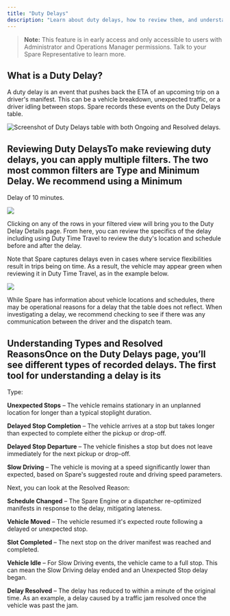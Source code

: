 ```yaml
---
title: "Duty Delays"
description: "Learn about duty delays, how to review them, and understand the different types and resolved reasons for operational delays."
---
```


> **Note:** This feature is in early access and only accessible to users with Administrator and Operations Manager permissions. Talk to your Spare Representative to learn more.

## What is a Duty Delay?

A duty delay is an event that pushes back the ETA of an upcoming trip on a driver's manifest. This can be a vehicle breakdown, unexpected traffic, or a driver idling between stops. Spare records these events on the Duty Delays table. 

![Screenshot of Duty Delays table with both Ongoing and Resolved delays.](https://downloads.intercomcdn.com/i/o/wyxobwoi/1396683945/6eb8d9cf93f1249258260d05e717/Screenshot+2025-02-25+at+1_06_46%E2%80%AFPM.png?expires=1753820100&signature=109bcc6befca6fc0c5b9e5898685bd585de9fbb471e06f8ab8ebe1d709fd3dfe&req=dSMuEM92nohbXPMW1HO4zac2tKOawpunygxK6m1bk%2BwI3yd7tn6iCKXQRoQy%0AhGSu%0A)

## **Reviewing Duty Delays**To make reviewing duty delays, you can apply multiple filters. The two most common filters are Type and Minimum Delay. We recommend using a Minimum 

Delay of 10 minutes. 

![](https://downloads.intercomcdn.com/i/o/wyxobwoi/1396744627/b9bf4e3818365eb1d9135ca7cd73/Screenshot%2B2025-02-25%2Bat%2B1_03_34-E2-80-AFPM.png?expires=1753820100&signature=9fae04e5c4d8ac0f8c4bf60e610ab29ea45da2de96d0927123e4a053e07c6888&req=dSMuEM56mYddXvMW1HO4zYG6Z6JqS9NhLckjmf5%2Bf2IiMXciEfIEfTonSVCM%0AwES5%0A)

Clicking on any of the rows in your filtered view will bring you to the Duty Delay Details page. From here, you can review the specifics of the delay including using Duty Time Travel to review the duty's location and schedule before and after the delay. 

Note that Spare captures delays even in cases where service flexibilities result in trips being on time. As a result, the vehicle may appear green when reviewing it in Duty Time Travel, as in the example below. 

![](https://downloads.intercomcdn.com/i/o/wyxobwoi/1396730631/821a85786262d8f1134f99c9932c/Screenshot+2025-02-25+at+2_25_11%E2%80%AFPM.png?expires=1753820100&signature=8e8663fb0217365c04d5ab3a098d46ead2b08e680a9b8058b5e3b8fade00a5a8&req=dSMuEM59nYdcWPMW1HO4zcI7gOAhRIi%2FmLjST1i8HHWf3aXwPUgmKyUPa5H6%0A8ih6%0A)

While Spare has information about vehicle locations and schedules, there may be operational reasons for a delay that the table does not reflect. When investigating a delay, we recommend checking to see if there was any communication between the driver and the dispatch team. 

## **Understanding Types and Resolved Reasons**Once on the Duty Delays page, you’ll see different types of recorded delays. The first tool for understanding a delay is its 

Type:

**Unexpected Stops** – The vehicle remains stationary in an unplanned location for longer than a typical stoplight duration.

**Delayed Stop Completion** – The vehicle arrives at a stop but takes longer than expected to complete either the pickup or drop-off.

**Delayed Stop Departure** – The vehicle finishes a stop but does not leave immediately for the next pickup or drop-off.

**Slow Driving** – The vehicle is moving at a speed significantly lower than expected, based on Spare's suggested route and driving speed parameters.

Next, you can look at the Resolved Reason:

**Schedule Changed** – The Spare Engine or a dispatcher re-optimized manifests in response to the delay, mitigating lateness. 

**Vehicle Moved** – The vehicle resumed it's expected route following a delayed or unexpected stop.

**Slot Completed** – The next stop on the driver manifest was reached and completed. 

**Vehicle Idle** – For Slow Driving events, the vehicle came to a full stop. This can mean the Slow Driving delay ended and an Unexpected Stop delay began.

**Delay Resolved** – The delay has reduced to within a minute of the original time. As an example, a delay caused by a traffic jam resolved once the vehicle was past the jam.
